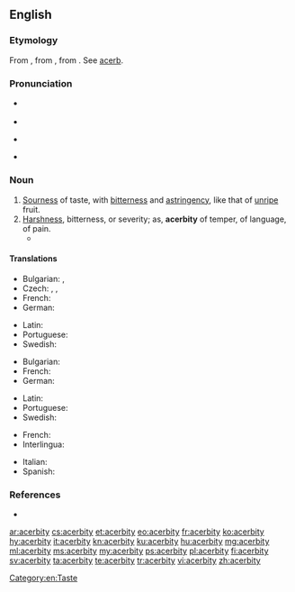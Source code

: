 ==English==

===Etymology===
From {{etyl|fr|en}} {{term|acerbité|lang=fr}}, from {{etyl|la|en}} {{m|la|acerbitās||acerbity; harshness}}, from {{term|acerbus||bitter|lang=la}}. See [[acerb]].

===Pronunciation===
* {{a|UK}} {{IPA|/əˈsɜːbɪti/|lang=en}}
* {{audio|en-uk-acerbity.ogg|Audio (UK)|lang=en}}
* {{a|US}} {{IPA|/əˈsɝbɪdi/|lang=en}}
* {{audio|en-us-acerbity.ogg|Audio (US)|lang=en}}

===Noun===
{{en-noun|acerbities}}

# [[sourness|Sourness]] of taste, with [[bitterness]] and [[astringency]], like that of [[unripe]] fruit.
# [[harshness|Harshness]], bitterness, or severity; as, '''acerbity''' of temper, of language, of pain.
#* {{quote-book|year=1905|author=[[w:Emma Orczy|Baroness Emmuska Orczy]]
|title=[[w:The Case of Miss Elliott|The Case of Miss Elliott]]
|chapter=1|url=http://openlibrary.org/works/OL8479084W
|passage=“Well&thinsp;?” I repeated with some '''acerbity'''. I had been wondering for the last ten minutes how many more knots he would manage to make in that same bit of string before he actually started undoing them again.}}

====Translations====
{{trans-top|sourness}}
* Bulgarian: {{t|bg|стипчивост}},  {{t|bg|тръпчивост}}
* Czech: {{t|cs|hořkost|f}}, {{t|cs|kyselost|f}}, {{t|cs|trpkost|f}}
* French: {{t+|fr|acerbité|f}}
* German: {{t|de|Sauerkeit|f}}
{{trans-mid}}
* Latin: {{t|la|acerbitās|f}}
* Portuguese: {{t|pt|acerbidade|f}}
* Swedish: {{t|sv|syrlighet}}
{{trans-bottom}}

{{trans-top|harshness}}
* Bulgarian: {{t+|bg|саркастичност}}
* French: {{t+|fr|acerbité|f}}
* German: {{t|de|Bitterkeit|f}}
{{trans-mid}}
* Latin: {{t|la|acerbitās|f}}
* Portuguese: {{t|pt|acerbidade|f}}
* Swedish: {{t+|sv|bitterhet}}
{{trans-bottom}}

{{checktrans-top}}
* French: {{t-check|fr|amertume|f}}
* Interlingua: {{t-check|ia|acerbitate}}
{{trans-mid}}
* Italian: {{t-check|it|amarezza|f}}
* Spanish: {{t-check|es|amargura|f}}
{{trans-bottom}}

===References===
* {{R:Webster 1913}}

[[Category:en:Taste]]

[[ar:acerbity]]
[[cs:acerbity]]
[[et:acerbity]]
[[eo:acerbity]]
[[fr:acerbity]]
[[ko:acerbity]]
[[hy:acerbity]]
[[it:acerbity]]
[[kn:acerbity]]
[[ku:acerbity]]
[[hu:acerbity]]
[[mg:acerbity]]
[[ml:acerbity]]
[[ms:acerbity]]
[[my:acerbity]]
[[ps:acerbity]]
[[pl:acerbity]]
[[fi:acerbity]]
[[sv:acerbity]]
[[ta:acerbity]]
[[te:acerbity]]
[[tr:acerbity]]
[[vi:acerbity]]
[[zh:acerbity]]